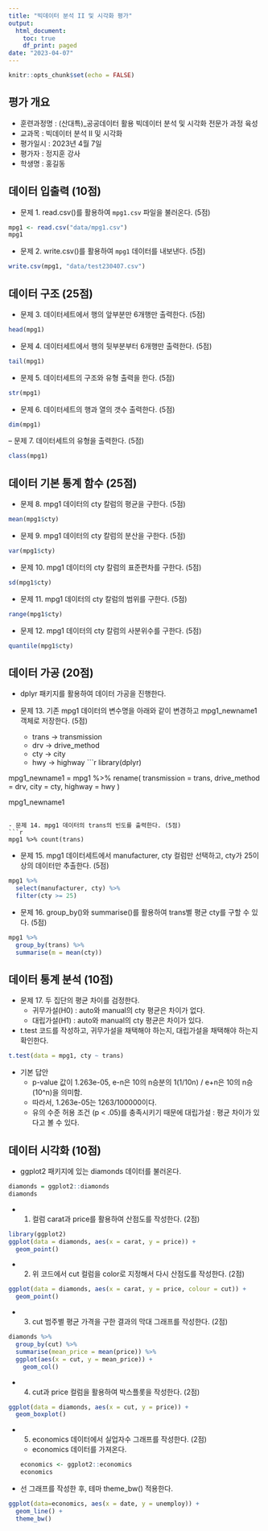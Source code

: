 ```yaml
---
title: "빅데이터 분석 II 및 시각화 평가"
output:
  html_document:
    toc: true
    df_print: paged
date: "2023-04-07"
---
```


```r
knitr::opts_chunk$set(echo = FALSE)
```

## 평가 개요
- 훈련과정명 : (산대특)_공공데이터 활용 빅데이터 분석 및 시각화 전문가 과정 육성
- 교과목 : 빅데이터 분석 Ⅱ 및 시각화
- 평가일시 : 2023년 4월 7일
- 평가자 : 정지훈 강사
- 학생명 : 홍길동

## 데이터 입출력 (10점)
- 문제 1. read.csv()를 활용하여 `mpg1.csv` 파일을 불러온다. (5점)
```r
mpg1 <- read.csv("data/mpg1.csv")
mpg1
```

- 문제 2. write.csv()를 활용하여 `mpg1` 데이터를 내보낸다. (5점)
```r
write.csv(mpg1, "data/test230407.csv")
```

## 데이터 구조 (25점)
- 문제 3. 데이터세트에서 행의 앞부분만 6개행만 출력한다. (5점)
```r
head(mpg1)
```

- 문제 4. 데이터세트에서 행의 뒷부분부터 6개행만 출력한다. (5점)
```r
tail(mpg1)
```

- 문제 5. 데이터세트의 구조와 유형 출력을 한다. (5점)
```r
str(mpg1)
```

- 문제 6. 데이터세트의 행과 열의 갯수 출력한다. (5점)
```r
dim(mpg1)
```


-- 문제 7. 데이터세트의 유형을 출력한다. (5점)
```r
class(mpg1)
```
## 데이터 기본 통계 함수 (25점)
- 문제 8. mpg1 데이터의 cty 칼럼의 평균을 구한다. (5점)
```r
mean(mpg1$cty)
```

- 문제 9. mpg1 데이터의 cty 칼럼의 분산을 구한다. (5점)
```r
var(mpg1$cty)
```

- 문제 10. mpg1 데이터의 cty 칼럼의 표준편차를 구한다. (5점)
```r
sd(mpg1$cty)
```

- 문제 11. mpg1 데이터의 cty 칼럼의 범위를 구한다. (5점)
```r
range(mpg1$cty)
```
- 문제 12. mpg1 데이터의 cty 칼럼의 사분위수를 구한다. (5점)
```r
quantile(mpg1$cty)
```

## 데이터 가공 (20점)
- dplyr 패키지를 활용하여 데이터 가공을 진행한다. 

- 문제 13. 기존 mpg1 데이터의 변수명을 아래와 같이 변경하고 mpg1_newname1 객체로 저장한다. (5점) 
  + trans -> transmission
  + drv -> drive_method
  + cty -> city
  + hwy -> highway
```r
library(dplyr)

mpg1_newname1 = mpg1 %>% 
  rename(
    transmission = trans, 
    drive_method = drv, 
    city = cty, 
    highway = hwy
  )

mpg1_newname1
```

- 문제 14. mpg1 데이터의 trans의 빈도를 출력한다. (5점)
```r
mpg1 %>% count(trans)
```

- 문제 15. mpg1 데이터세트에서 
manufacturer, cty 컬럼만 선택하고, cty가 25이상의 데이터만 추출한다. (5점)
```r
mpg1 %>% 
  select(manufacturer, cty) %>% 
  filter(cty >= 25)
```

- 문제 16. group_by()와 summarise()를 활용하여 trans별 평균 cty를 구할 수 있다. (5점)
```r
mpg1 %>% 
  group_by(trans) %>% 
  summarise(m = mean(cty))
```

## 데이터 통계 분석 (10점)
- 문제 17. 두 집단의 평균 차이를 검정한다. 
  + 귀무가설(H0) : auto와 manual의 cty 평균은 차이가 없다. 
  + 대립가설(H1) : auto와 manual의 cty 평균은 차이가 있다. 
- t.test 코드를 작성하고, 귀무가설을 채택해야 하는지, 대립가설을 채택해야 하는지 확인한다. 
```r
t.test(data = mpg1, cty ~ trans)
```
- 기본 답안
  + p-value 값이 1.263e-05, e-n은 10의 n승분의 1(1/10n) / e+n은 10의 n승(10^n)을 의미함. 
  + 따라서, 1.263e-05는 1263/100000이다. 
  + 유의 수준 허용 조건 (p < .05)를 충족시키기 때문에 대립가설 : 평균 차이가 있다고 볼 수 있다. 
  
  
## 데이터 시각화 (10점)
- ggplot2 패키지에 있는 diamonds 데이터를 불러온다. 
```r
diamonds = ggplot2::diamonds
diamonds
```

- (1) 컬럼 carat과 price를 활용하여 산점도를 작성한다. (2점)
```r
library(ggplot2)
ggplot(data = diamonds, aes(x = carat, y = price)) + 
  geom_point()
```

- (2) 위 코드에서 cut 컬럼을 color로 지정해서 다시 산점도를 작성한다. (2점)
```r
ggplot(data = diamonds, aes(x = carat, y = price, colour = cut)) + 
  geom_point()
```

- (3) cut 범주별 평균 가격을 구한 결과의 막대 그래프를 작성한다. (2점)
```r
diamonds %>% 
  group_by(cut) %>% 
  summarise(mean_price = mean(price)) %>% 
  ggplot(aes(x = cut, y = mean_price)) + 
    geom_col()
```

- (4) cut과 price 컬럼을 활용하여 박스플롯을 작성한다. (2점)

```r
ggplot(data = diamonds, aes(x = cut, y = price)) + 
  geom_boxplot()
```

- (5) economics 데이터에서 실업자수 그래프를 작성한다. (2점)
  + economics 데이터를 가져온다. 
```r
economics <- ggplot2::economics
economics
```

- 선 그래프를 작성한 후, 테마 theme_bw() 적용한다. 
```r
ggplot(data=economics, aes(x = date, y = unemploy)) + 
  geom_line() +
  theme_bw()
```

